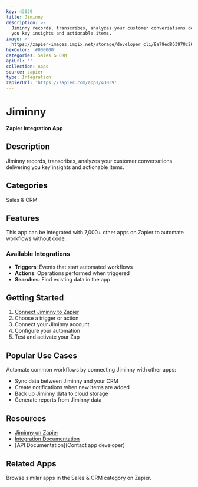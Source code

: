 ```yaml
---
key: 43039
title: Jiminny
description: >-
  Jiminny records, transcribes, analyzes your customer conversations delivering
  you key insights and actionable items.
image: >-
  https://zapier-images.imgix.net/storage/developer_cli/8a79ed863970c264a561018fb9fe06cb.png?auto=format%2Ccompress&ixlib=python-3.0.0&q=50
hexColor: '#000000'
categories: Sales & CRM
apiUrl: ''
collection: Apps
source: zapier
type: Integration
zapierUrl: 'https://zapier.com/apps/43039'
---
```

# Jiminny

**Zapier Integration App**

## Description

Jiminny records, transcribes, analyzes your customer conversations delivering you key insights and actionable items.

## Categories

Sales & CRM

## Features

This app can be integrated with 7,000+ other apps on Zapier to automate workflows without code.

### Available Integrations

- **Triggers**: Events that start automated workflows
- **Actions**: Operations performed when triggered
- **Searches**: Find existing data in the app

## Getting Started

1. [Connect Jiminny to Zapier](https://zapier.com/apps/43039)
2. Choose a trigger or action
3. Connect your Jiminny account
4. Configure your automation
5. Test and activate your Zap

## Popular Use Cases

Automate common workflows by connecting Jiminny with other apps:

- Sync data between Jiminny and your CRM
- Create notifications when new items are added
- Back up Jiminny data to cloud storage
- Generate reports from Jiminny data

## Resources

- [Jiminny on Zapier](https://zapier.com/apps/43039)
- [Integration Documentation](https://zapier.com/apps/43039/integrations)
- [API Documentation](Contact app developer)

## Related Apps

Browse similar apps in the Sales & CRM category on Zapier.
